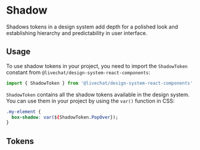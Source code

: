 
<Meta title="Foundations/Shadow" />

# Shadow

Shadows tokens in a design system add depth for a polished look and establishing hierarchy and predictability in user interface.

## Usage

To use shadow tokens in your project, you need to import the `ShadowToken` constant from `@livechat/design-system-react-components`:

```jsx
import { ShadowToken } from '@livechat/design-system-react-components';
```

`ShadowToken` contains all the shadow tokens available in the design system. You can use them in your project by using the `var()` function in CSS:

```css
.my-element {
  box-shadow: var(${ShadowToken.PopOver});
}
```

## Tokens

<ShadowTable data={ShadowTokens} />
